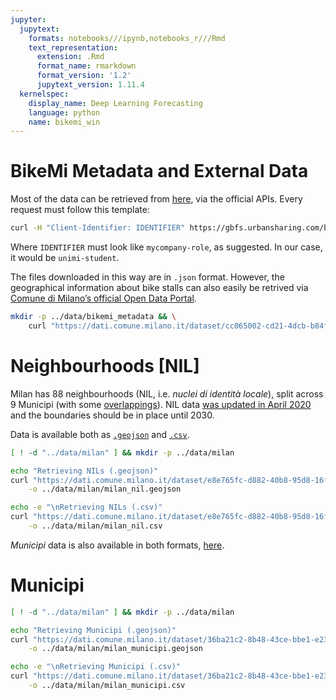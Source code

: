 ```yaml
---
jupyter:
  jupytext:
    formats: notebooks///ipynb,notebooks_r///Rmd
    text_representation:
      extension: .Rmd
      format_name: rmarkdown
      format_version: '1.2'
      jupytext_version: 1.11.4
  kernelspec:
    display_name: Deep Learning Forecasting
    language: python
    name: bikemi_win
---
```


# BikeMi Metadata and External Data


Most of the data can be retrieved from [here](https://bikemi.com/dati-aperti/tempo-reale), via the official APIs. Every request must follow this template:

```bash
curl -H "Client-Identifier: IDENTIFIER" https://gbfs.urbansharing.com/bikemi.com/gbfs.json
```

Where `IDENTIFIER` must look like `mycompany-role`, as suggested. In our case, it would be `unimi-student`.

The files downloaded in this way are in `.json` format. However, the geographical information about bike stalls can also easily be retrived via [Comune di Milano's official Open Data Portal](https://dati.comune.milano.it/dataset/ds65_infogeo_aree_sosta_bike_sharing_localizzazione_/resource/4c31029c-22c9-49f7-b145-91374feac41c).

```bash
mkdir -p ../data/bikemi_metadata && \
    curl "https://dati.comune.milano.it/dataset/cc065002-cd21-4dcb-b84f-bba2fd9e0c86/resource/4c31029c-22c9-49f7-b145-91374feac41c/download/bikemi_stazioni.csv" -o ../data/bikemi_metadata/bikemi_stalls.csv
```

# Neighbourhoods [NIL]


Milan has 88 neighbourhoods (NIL, i.e. *nuclei di identità locale*), split across 9 Municipi (with some [overlappings](https://www.pgt.comune.milano.it/sites/default/files/allegati/NIL_Intro.pdf)). NIL data [was updated in April 2020](https://dati.comune.milano.it/dataset/e8e765fc-d882-40b8-95d8-16ff3d39eb7c) and the boundaries should be in place until 2030.

Data is available both as [`.geojson`](https://dati.comune.milano.it/dataset/ds964-nil-vigenti-pgt-2030/resource/9c4e0776-56fc-4f3d-8a90-f4992a3be426) and [`.csv`](https://dati.comune.milano.it/dataset/ds964-nil-vigenti-pgt-2030/resource/3fce7202-0076-4a7b-ac2c-d2ab9b5dc658).

```bash
[ ! -d "../data/milan" ] && mkdir -p ../data/milan

echo "Retrieving NILs (.geojson)"
curl "https://dati.comune.milano.it/dataset/e8e765fc-d882-40b8-95d8-16ff3d39eb7c/resource/9c4e0776-56fc-4f3d-8a90-f4992a3be426/download/ds964_nil_wm.geojson" \
    -o ../data/milan/milan_nil.geojson

echo -e "\nRetrieving NILs (.csv)"
curl "https://dati.comune.milano.it/dataset/e8e765fc-d882-40b8-95d8-16ff3d39eb7c/resource/3fce7202-0076-4a7b-ac2c-d2ab9b5dc658/download/ds964_nil_wm_4326.csv" \
    -o ../data/milan/milan_nil.csv
```

*Municipi* data is also available in both formats, [here](https://dati.comune.milano.it/dataset/ds379-infogeo-municipi-superficie).


# Municipi

```bash
[ ! -d "../data/milan" ] && mkdir -p ../data/milan

echo "Retrieving Municipi (.geojson)"
curl "https://dati.comune.milano.it/dataset/36ba21c2-8b48-43ce-bbe1-e236a8a49ff6/resource/99ecd085-0b04-4fb2-a66e-9795694d4fc4/download/ds379_municipi_label.geojson" \
    -o ../data/milan/milan_municipi.geojson

echo -e "\nRetrieving Municipi (.csv)"
curl "https://dati.comune.milano.it/dataset/36ba21c2-8b48-43ce-bbe1-e236a8a49ff6/resource/ebb1e5e3-fde1-46dd-8501-fa03ecb5d4bf/download/ds379_municipi_label_4326.csv" \
    -o ../data/milan/milan_municipi.csv
```
